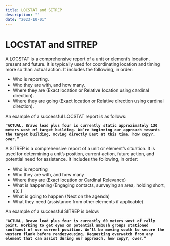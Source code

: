 ```yaml
---
title: LOCSTAT and SITREP
description: ""
date: "2023-10-01"
---
```


# LOCSTAT and SITREP

A LOCSTAT is a comprehensive report of a unit or element’s location, present and future. It is typically used for coordinating location and timing more so than actual action. It includes the following, in order:

- Who is reporting.
- Who they are with, and how many.
- Where they are (Exact location or Relative location using cardinal direction).
- Where they are going (Exact location or Relative direction using cardinal direction).

An example of a successful LOCSTAT report is as follows:

**`"ACTUAL, Bravo lead plus four is currently static approximately 130 meters west of target building. We’re beginning our approach towards the target building, moving directly East at this time, how copy?, over.”`**

A SITREP is a comprehensive report of a unit or element’s situation. It is used for determining a unit’s position, current action, future action, and potential need for assistance. It includes the following, in order:

- Who is reporting
- Who they are with, and how many
- Where they are (Exact location or Cardinal Relevance)
- What is happening (Engaging contacts, surveying an area, holding short, etc.)
- What is going to happen (Next on the agenda)
- What they need (assistance from other elements if applicable)

An example of a successful SITREP is below:

**`"ACTUAL, Bravo lead plus four is currently 60 meters west of rally point. Working to get eyes on potential ambush groups stationed southwest of our current position. We’ll be moving south to secure the western flank before rendezvousing. Requesting overwatch from any element that can assist during our approach, how copy?, over.”`**